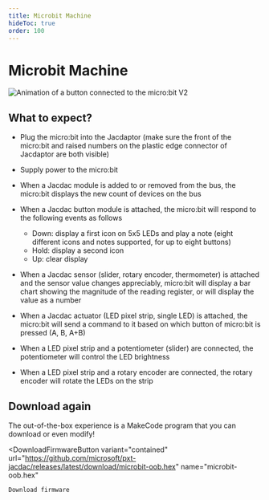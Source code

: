```yaml
---
title: Microbit Machine
hideToc: true
order: 100
---
```



#  Microbit Machine

![Animation of a button connected to the micro:bit V2](./microbit-oob.gif)

## What to expect?

-   Plug the micro:bit into the Jacdaptor (make sure the front of the micro:bit and raised numbers on the plastic edge connector of Jacdaptor are both visible)

-   Supply power to the micro:bit

-   When a Jacdac module is added to or removed from the bus, the micro:bit displays the new count of devices on the bus

-   When a Jacdac button module is attached, the micro:bit will respond to the following events as follows

    -   Down: display a first icon on 5x5 LEDs and play a note (eight different icons and notes supported, for up to eight buttons)
    -   Hold: display a second icon
    -   Up: clear display

-   When a Jacdac sensor (slider, rotary encoder, thermometer) is attached and the sensor value changes appreciably,
    micro:bit will display a bar chart showing the magnitude of the reading register, or will display the value as a number

-   When a Jacdac actuator (LED pixel strip, single LED) is attached, the micro:bit will send a command to it based
    on which button of micro:bit is pressed (A, B, A+B)

-   When a LED pixel strip and a potentiometer (slider) are connected, the potentiometer will control the LED brightness
-   When a LED pixel strip and a rotary encoder are connected, the rotary encoder will rotate the LEDs on the strip

## Download again

The out-of-the-box experience is a MakeCode program that you can download or even modify!

<DownloadFirmwareButton
    variant="contained"
    url="https://github.com/microsoft/pxt-jacdac/releases/latest/download/microbit-oob.hex"
    name="microbit-oob.hex"
>
    Download firmware
</DownloadFirmwareButton>

